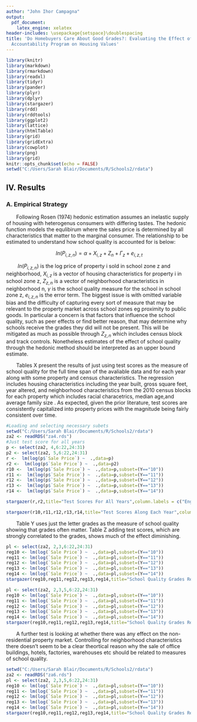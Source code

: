 ```yaml
---
author: "John Ihor Campagna"
output:
  pdf_document:
    latex_engine: xelatex
header-includes: \usepackage{setspace}\doublespacing
title: 'Do Homebuyers Care About Good Grades?: Evaluating the Effect of NYC School
  Accountability Program on Housing Values'
---
```


```r
library(knitr)
library(markdown)
library(rmarkdown)
library(readxl)
library(tidyr)
library(pander)
library(plyr)
library(dplyr)
library(stargazer)
library(rdd)
library(rddtools)
library(ggplot2)
library(lattice)
library(htmlTable)
library(grid)
library(gridExtra)
library(cowplot)
library(png)
library(grid)
knitr::opts_chunk$set(echo = FALSE)
setwd("C:/Users/Sarah Blair/Documents/R/Schools2/rdata")

```

## IV. Results

### A. Empirical Strategy

&nbsp;&nbsp;&nbsp;&nbsp;&nbsp;&nbsp; Following Rosen (1974) hedonic estimation assumes an inelastic supply of housing with heterogenus consumers with differing tastes. The hedonic function models the equlibirum where the sales price is determined by all characteristics that matter to the marginal consumer. The relationship to be estimated to understand how school quality is accounted for is below:

$$\ ln(P_{i,z,n}) = \alpha+X_{i,z}+Z_{n}+\Gamma_{z}+e_{i,z,t} $$

&nbsp;&nbsp;&nbsp;&nbsp;&nbsp;&nbsp; $\ ln(P_{i,z,n})$ is the log price of property i sold in school zone z and neighborhood, $X_{i,z}$ is a vector of housing characteristics for property i in school zone z, $Z_{z,n}$ is a vector of neighborhood characteristics in neighborhood n, $\gamma$ is the school quality measure for the school in school zone z, $e_{i,z,n}$ is the error term. The biggest issue is with omitted variable bias and the difficulty of capturing every sort of measure that may be relevant to the property market across school zones eg proximity to public goods. In particular a concern is that factors that influence the school quality, such as peer effects or find better reason, that may determine why schools receive the grades they did will not be present. This will be mitigated as much as possible through $Z_{z,n}$ which includes census block and track controls. Nonetheless estimates of the effect of school quality through the hedonic method should be interpreted as an upper bound estimate.

&nbsp;&nbsp;&nbsp;&nbsp;&nbsp;&nbsp; Tables X present the results of just using test scores as the measure of school quality for the full time span of the avaliable data and for each year along with some property and census characteristics. The regression includes housing characteristics including the year built, gross square feet, year altered, and neighborhood characteristics from the 2010 census blocks for each property which includes racial characetrics, median age,and average family size . As expected, given the prior literature, test scores are consistently capitalized into property prices with the magnitude being fairly consistent over time.

```r
#Loading and selecting necessary subets
setwd("C:/Users/Sarah Blair/Documents/R/Schools2/rdata")
za2 <- readRDS("za4.rds")
#Just test score for all years
p <- select(za2, 4,6:22,24:31)
p2 <- select(za2, 5,6:22,24:31)
r <-  lm(log(p$`Sale Price`) ~  .,data=p)
r2 <-  lm(log(p$`Sale Price`) ~  .,data=p2)
r10 <-  lm(log(p$`Sale Price`) ~  .,data=p,subset=(Y=="10"))
r11 <-  lm(log(p$`Sale Price`) ~  .,data=p,subset=(Y=="11"))
r12 <-  lm(log(p$`Sale Price`) ~  .,data=p,subset=(Y=="12"))
r13 <-  lm(log(p$`Sale Price`) ~  .,data=p,subset=(Y=="13"))
r14 <-  lm(log(p$`Sale Price`) ~  .,data=p,subset=(Y=="14"))

stargazer(r,r2,title="Test Scores For All Years",column.labels = c("English","Math"),keep = c("Math Score","English Score","Borough","Median Age","Percentage Asian","Percentage White","Percentage Family Households"),style="qje",omit.stat = c("f","ser"))

stargazer(r10,r11,r12,r13,r14,title="Test Scores Along Each Year",column.labels = c("2009-2010","2010-2011","2011-2012","2012-2013","2013-2014"),keep = c("Math Score","English Score","Borough","Median Age","Percentage Asian","Percentage White","Percentage Family Households"),style="qje",omit.stat = c("f","ser"))
```


&nbsp;&nbsp;&nbsp;&nbsp;&nbsp;&nbsp; Table Y uses just the letter grades as the measure of school quality showing that grades often matter. Table Z adding test scores, which are strongly correlated to the grades, shows much of the effect diminishing.
```r
pl <- select(za2, 2,3,6:22,24:31)
reg10 <- lm(log(`Sale Price`) ~  .,data=pl,subset=(Y=="10"))
reg11 <- lm(log(`Sale Price`) ~  .,data=pl,subset=(Y=="11"))
reg12 <- lm(log(`Sale Price`) ~  .,data=pl,subset=(Y=="12"))
reg13 <- lm(log(`Sale Price`) ~  .,data=pl,subset=(Y=="13"))
reg14 <- lm(log(`Sale Price`) ~  .,data=pl,subset=(Y=="14"))
stargazer(reg10,reg11,reg12,reg13,reg14,title="School Quality Grades Results No Test Scores ",column.labels = c("2009-2010","2010-2011","2011-2012","2012-2013","2013-2014"),keep = c("Grade"),style="qje",omit.stat = c("f","ser"))
```

```r
pl <- select(za2, 2,3,5,6:22,24:31)
reg10 <- lm(log(`Sale Price`) ~  .,data=pl,subset=(Y=="10"))
reg11 <- lm(log(`Sale Price`) ~  .,data=pl,subset=(Y=="11"))
reg12 <- lm(log(`Sale Price`) ~  .,data=pl,subset=(Y=="12"))
reg13 <- lm(log(`Sale Price`) ~  .,data=pl,subset=(Y=="13"))
reg14 <- lm(log(`Sale Price`) ~  .,data=pl,subset=(Y=="14"))
stargazer(reg10,reg11,reg12,reg13,reg14,title="School Quality Grades Results With Test Scores ",column.labels = c("2009-2010","2010-2011","2011-2012","2012-2013","2013-2014"),keep = c("Grade","English"),style="qje",omit.stat = c("f","ser"))
```

&nbsp;&nbsp;&nbsp;&nbsp;&nbsp;&nbsp; A further test is looking at whether there was any effect on the non-residential property market. Controlling for neighborhood characteristics there doesn't seem to be a clear theortical reason why the sale of office buildings, hotels, factories, warehouses etc should be related to measures of school quality.
```r
setwd("C:/Users/Sarah Blair/Documents/R/Schools2/rdata")
za2 <- readRDS("za6.rds")
pl <- select(za2, 2,3,5,6:22,24:31)
reg10 <- lm(log(`Sale Price`) ~  .,data=pl,subset=(Y=="10"))
reg11 <- lm(log(`Sale Price`) ~  .,data=pl,subset=(Y=="11"))
reg12 <- lm(log(`Sale Price`) ~  .,data=pl,subset=(Y=="12"))
reg13 <- lm(log(`Sale Price`) ~  .,data=pl,subset=(Y=="13"))
reg14 <- lm(log(`Sale Price`) ~  .,data=pl,subset=(Y=="14"))
stargazer(reg10,reg11,reg12,reg13,reg14,title="School Quality Grades Results With Test Scores ",column.labels = c("2009-2010","2010-2011","2011-2012","2012-2013","2013-2014"),keep = c("Grade","English"),style="qje",omit.stat = c("f","ser"))

```
